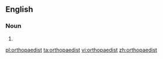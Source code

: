 ==English==

===Noun===
{{en-noun}}

# {{alternative spelling of|orthopedist}}

[[pl:orthopaedist]]
[[ta:orthopaedist]]
[[vi:orthopaedist]]
[[zh:orthopaedist]]
